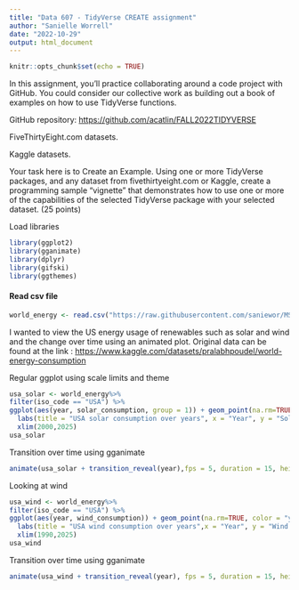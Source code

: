 ---
title: "Data 607 - TidyVerse CREATE assignment"
author: "Sanielle Worrell"
date: "2022-10-29"
output: html_document
---

```{r setup, include=FALSE}
knitr::opts_chunk$set(echo = TRUE)
```

In this assignment, you'll practice collaborating around a code project with GitHub. You could consider our collective work as building out a book of examples on how to use TidyVerse functions.

GitHub repository: <https://github.com/acatlin/FALL2022TIDYVERSE>

FiveThirtyEight.com datasets.

Kaggle datasets.

Your task here is to Create an Example. Using one or more TidyVerse packages, and any dataset from fivethirtyeight.com or Kaggle, create a programming sample "vignette" that demonstrates how to use one or more of the capabilities of the selected TidyVerse package with your selected dataset. (25 points)

Load libraries

```{r}
library(ggplot2)
library(gganimate)
library(dplyr)
library(gifski)
library(ggthemes)
```

#### Read csv file

```{r}
world_energy <- read.csv("https://raw.githubusercontent.com/saniewor/MSDS/main/datasets/World%20Energy%20Consumption.csv")
```

I wanted to view the US energy usage of renewables such as solar and wind and the change over time using an animated plot. Original data can be found at the link : <https://www.kaggle.com/datasets/pralabhpoudel/world-energy-consumption>

Regular ggplot using scale limits and theme

```{r}
usa_solar <- world_energy%>%
filter(iso_code == "USA") %>%
ggplot(aes(year, solar_consumption, group = 1)) + geom_point(na.rm=TRUE, color = "blue") + geom_line(na.rm=TRUE, color = "green")+
  labs(title = "USA solar consumption over years", x = "Year", y = "Solar consumption")+theme_stata()+
  xlim(2000,2025)
usa_solar
```

Transition over time using gganimate

```{r}
animate(usa_solar + transition_reveal(year),fps = 5, duration = 15, height = 500, width = 675)
```

Looking at wind

```{r}
usa_wind <- world_energy%>%
filter(iso_code == "USA") %>%
ggplot(aes(year, wind_consumption)) + geom_point(na.rm=TRUE, color = "yellow") + geom_line(na.rm=TRUE, color = "red")+
  labs(title = "USA wind consumption over years",x = "Year", y = "Wind consumption")+ theme_economist()+
  xlim(1990,2025)
usa_wind
```

Transition over time using gganimate

```{r}
animate(usa_wind + transition_reveal(year), fps = 5, duration = 15, height = 500, width = 675, )
```

